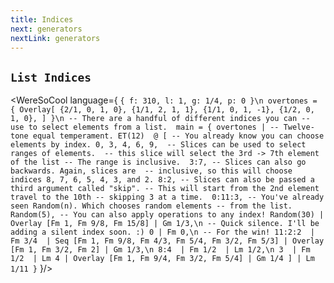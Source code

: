 ```yaml
---
title: Indices
next: generators
nextLink: generators
---
```


## `List Indices` 

<WereSoCool language={
`{ f: 310, l: 1, g: 1/4, p: 0 }\n
overtones = {
  Overlay[
    {2/1, 0, 1, 0},
    {1/1, 2, 1, 1},
    {1/1, 0, 1, -1},
    {1/2, 0, 1, 0},
  ]
}\n
-- There are a handful of different indices you can
-- use to select elements from a list. 
main = {
  overtones |
  -- Twelve-tone equal temperament.
  ET(12) 
  @ [
    -- You already know you can choose elements by index.
    0, 3, 4, 6, 9, 
    -- Slices can be used to select ranges of elements. 
    -- this slice will select the 3rd -> 7th element of the list
    -- The range is inclusive. 
    3:7,
    -- Slices can also go backwards. Again, slices are 
    -- inclusive, so this will choose indices 8, 7, 6, 5, 4, 3, and 2.
    8:2,
    -- Slices can also be passed a third argument called "skip".
    -- This will start from the 2nd element travel to the 10th
    -- skipping 3 at a time. 
    0:11:3,
    -- You've already seen Random(n). Which chooses random elements
    -- from the list. 
    Random(5),
    -- You can also apply operations to any index!
    Random(30) | Overlay [Fm 1, Fm 9/8, Fm 15/8] | Gm 1/3,\n
    -- Quick silence. I'll be adding a silent index soon. :)
    0 | Fm 0,\n
    -- For the win!
    11:2:2 
    | Fm 3/4 
    | Seq [Fm 1, Fm 9/8, Fm 4/3, Fm 5/4, Fm 3/2, Fm 5/3]
    | Overlay [Fm 1, Fm 3/2, Fm 2]
    | Gm 1/3,\n
    8:4 
    | Fm 1/2 
    | Lm 1/2,\n
    3 
    | Fm 1/2 
    | Lm 4
    | Overlay [Fm 1, Fm 9/4, Fm 3/2, Fm 5/4] | Gm 1/4
  ]
  | Lm 1/11
}`
}/>

